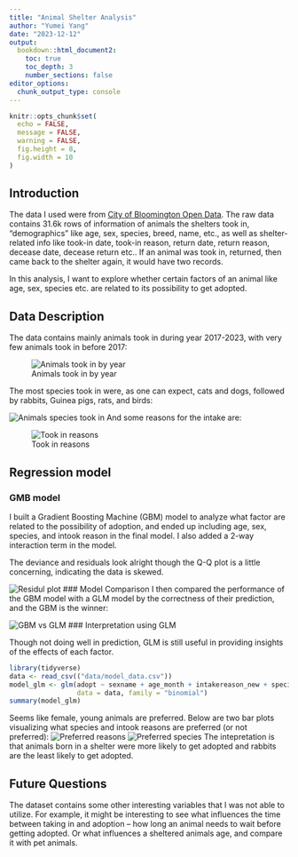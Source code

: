 ```yaml
---
title: "Animal Shelter Analysis"
author: "Yumei Yang"
date: "2023-12-12"
output:
  bookdown::html_document2:
    toc: true
    toc_depth: 3
    number_sections: false
editor_options: 
  chunk_output_type: console
---
```


```r
knitr::opts_chunk$set(
  echo = FALSE,
  message = FALSE,
  warning = FALSE,
  fig.height = 8,
  fig.width = 10
)

```

## Introduction

The data I used were from [City of Bloomington Open Data](https://data.bloomington.in.gov/Public-Works/Animal-Shelter-Animals/e245-r9ub/about_data). The raw data contains 31.6k rows of information of animals the shelters took in, "demographics" like age, sex, species, breed, name, etc., as well as shelter-related info like took-in date, took-in reason, return date, return reason, decease date, decease return etc.. If an animal was took in, returned, then came back to the shelter again, it would have two records.

In this analysis, I want to explore whether certain factors of an animal like age, sex, species etc. are related to its possibility to get adopted.

## Data Description

The data contains mainly animals took in during year 2017-2023, with very few animals took in before 2017:

![Animals took in by year](figures/intake_years.png)

The most species took in were, as one can expect, cats and dogs, followed by rabbits, Guinea pigs, rats, and birds:

![Animals species took in](figures/intake_species.png)
And some reasons for the intake are:

![Took in reasons](figures/intake_reasons.png)

## Regression model

### GMB model
I built a Gradient Boosting Machine (GBM) model to analyze what factor are related to the possibility of adoption, and ended up including age, sex, species, and intook reason in the final model. I also added a 2-way interaction term in the model. 

The deviance and residuals look alright though the Q-Q plot is a little concerning, indicating the data is skewed. 

![Residul plot](figures/residual_plot.png)
### Model Comparison
I then compared the performance of the GBM model with a GLM model by the correctness of their prediction, and the GBM is the winner:

![GBM vs GLM](figures/model_compare.png)
### Interpretation using GLM

Though not doing well in prediction, GLM is still useful in providing insights of the effects of each factor. 

```r
library(tidyverse)
data <- read_csv(("data/model_data.csv"))
model_glm <- glm(adopt ~ sexname + age_month + intakereason_new + speciesname_new,
                 data = data, family = "binomial")
summary(model_glm)
```

Seems like female, young animals are preferred. Below are two bar plots visualizing what species and intook reasons are preferred (or not preferred): 
![Preferred reasons](figures/estimate_reasons.png)
![Preferred species](figures/estimate_species.png)
The intepretation is that animals born in a shelter were more likely to get adopted and rabbits are the least likely to get adopted. 

## Future Questions

The dataset contains some other interesting variables that I was not able to utilize. For example, it might be interesting to see what influences the time between taking in and adoption -- how long an animal needs to wait before getting adopted. Or what influences a sheltered animals age, and compare it with pet animals. 
